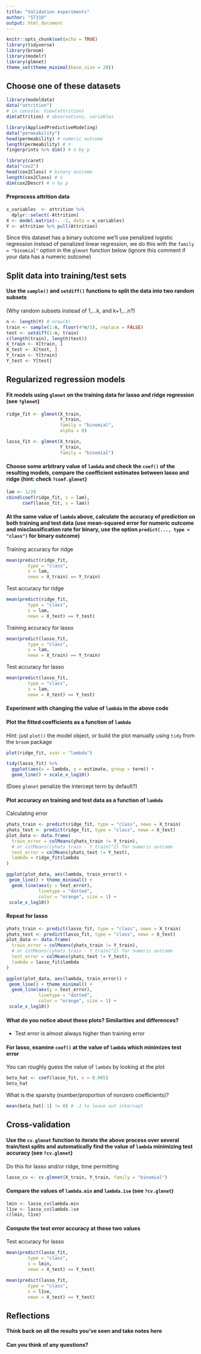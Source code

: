 ```yaml
---
title: "Validation experiments"
author: "ST310"
output: html_document
---
```


```r
knitr::opts_chunk$set(echo = TRUE)
library(tidyverse) 
library(broom)     
library(modelr)    
library(glmnet)    
theme_set(theme_minimal(base_size = 20))
```

## Choose one of these datasets

```r
library(modeldata)
data("attrition")
# in console: View(attrition)
dim(attrition) # observations, variables
```

```r
library(AppliedPredictiveModeling)
data("permeability")
head(permeability) # numeric outcome
length(permeability) # n
fingerprints %>% dim() # n by p
```

```r
library(caret)
data("cox2")
head(cox2Class) # binary outcome
length(cox2Class) # n
dim(cox2Descr) # n by p
```

#### Preprocess attrition data

```r
x_variables  <- attrition %>% 
  dplyr::select(-Attrition) 
X <- model.matrix(~. -1, data = x_variables) 
Y <- attrition %>% pull(Attrition)
```

Since this dataset has a binary outcome we'll use penalized logistic regression instead of penalized linear regression, we do this with the `family = "binomial"` option in the `glmnet` function below (ignore this comment if your data has a numeric outcome)

## Split data into training/test sets

#### Use the `sample()` and `setdiff()` functions to split the data into two random subsets

(Why random subsets instead of 1,...k, and k+1,...n?)

```r
n <- length(Y) # nrow(X)
train <- sample(1:n, floor(4*n/5), replace = FALSE)
test <- setdiff(1:n, train)
c(length(train), length(test))
X_train <- X[train, ]
X_test <- X[test, ]
Y_train <- Y[train]
Y_test <- Y[test]
```

## Regularized regression models

#### Fit models using `glmnet` on the **training data** for lasso and ridge regression (see `?glmnet`)

```r
ridge_fit <- glmnet(X_train,
                    Y_train,
                    family = "binomial",
                    alpha = 0)

lasso_fit <- glmnet(X_train,
                    Y_train,
                    family = "binomial")
```


#### Choose some arbitrary value of `lambda` and check the `coef()` of the resulting models, compare the coefficient estimates between lasso and ridge (hint: check `?coef.glmnet`)

```r
lam <- 1/20
cbind(coef(ridge_fit, s = lam),
      coef(lasso_fit, s = lam))
```


#### At the same value of `lambda` above, calculate the accuracy of prediction on both training and test data (use mean-squared error for numeric outcome and misclassification rate for binary, use the option `predict(..., type = "class")` for binary outcome)

Training accuracy for ridge

```r
mean(predict(ridge_fit,
        type = "class",
        s = lam,
        newx = X_train) == Y_train)
```

Test accuracy for ridge

```r
mean(predict(ridge_fit,
        type = "class",
        s = lam,
        newx = X_test) == Y_test)
```


Training accuracy for lasso

```r
mean(predict(lasso_fit,
        type = "class",
        s = lam,
        newx = X_train) == Y_train)
```

Test accuracy for lasso

```r
mean(predict(lasso_fit,
        type = "class",
        s = lam,
        newx = X_test) == Y_test)
```

#### Experiment with changing the value of `lambda` in the above code

#### Plot the fitted coefficients as a function of `lambda`

Hint: just `plot()` the model object, or build the plot manually using `tidy` from the `broom` package

```r
plot(ridge_fit, xvar = "lambda")
```

```r
tidy(lasso_fit) %>%
  ggplot(aes(x = lambda, y = estimate, group = term)) + 
  geom_line() + scale_x_log10()
```

(Does `glmnet` penalize the intercept term by default?)

#### Plot accuracy on training and test data as a function of `lambda`

Calculating error

```r
yhats_train <- predict(ridge_fit, type = "class", newx = X_train)
yhats_test <- predict(ridge_fit, type = "class", newx = X_test)
plot_data <- data.frame(
  train_error = colMeans(yhats_train != Y_train),
  # or colMeans((yhats_train - Y_train)^2) for numeric outcome
  test_error = colMeans(yhats_test != Y_test),
  lambda = ridge_fit$lambda
) 
```


```r
ggplot(plot_data, aes(lambda, train_error)) +
 geom_line() + theme_minimal() +
  geom_line(aes(y = test_error),
            linetype = "dotted",
            color = "orange", size = 1) +
 scale_x_log10()
```

#### Repeat for lasso

```r
yhats_train <- predict(lasso_fit, type = "class", newx = X_train)
yhats_test <- predict(lasso_fit, type = "class", newx = X_test)
plot_data <- data.frame(
  train_error = colMeans(yhats_train != Y_train),
  # or colMeans((yhats_train - Y_train)^2) for numeric outcome
  test_error = colMeans(yhats_test != Y_test),
  lambda = lasso_fit$lambda
) 
```

```r
ggplot(plot_data, aes(lambda, train_error)) +
 geom_line() + theme_minimal() +
  geom_line(aes(y = test_error),
            linetype = "dotted",
            color = "orange", size = 1) +
 scale_x_log10()
```

#### What do you notice about these plots? Similarities and differences?

- Test error is almost always higher than training error

#### For lasso, examine `coef()` at the value of `lambda` which minimizes test error

You can roughly guess the value of `lambda` by looking at the plot

```r
beta_hat <- coef(lasso_fit, s = 0.005)
beta_hat
```

What is the sparsity (number/proportion of nonzero coefficients)?

```r
mean(beta_hat[-1] != 0) # -1 to leave out intercept
```

## Cross-validation

#### Use the `cv.glmnet` function to iterate the above process over several train/test splits and automatically find the value of `lambda` minimizing test accuracy (see `?cv.glmnet`)

Do this for lasso and/or ridge, time permitting

```r
lasso_cv <- cv.glmnet(X_train, Y_train, family = "binomial")
```

#### Compare the values of `lambda.min` and `lambda.1se` (see `?cv.glmnet`)

```r
lmin <- lasso_cv$lambda.min
l1se <- lasso_cv$lambda.1se
c(lmin, l1se)
```

#### Compute the test error accuracy at these two values

Test accuracy for lasso

```r
mean(predict(lasso_fit,
        type = "class",
        s = lmin,
        newx = X_test) == Y_test)
```

```r
mean(predict(lasso_fit,
        type = "class",
        s = l1se,
        newx = X_test) == Y_test)
```

## Reflections

#### Think back on all the results you've seen and take notes here

#### Can you think of any questions?

